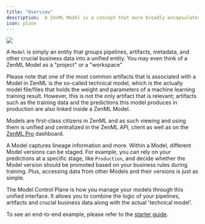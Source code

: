 ```yaml
---
title: "Overview"
description:  A ZenML Model is a concept that more broadly encapsulates your ML products business logic.
icon: plane
---
```


<Frame caption="Walkthrough of ZenML Model Control Plane (Dashboard available only on ZenML Pro)
">
  <img src="/_assets/how-to/stack-61.gif"/>
</Frame>


A `Model` is simply an entity that groups pipelines, artifacts, metadata, and other crucial business data into a unified entity. You may even think of a ZenML Model as a "project" or a "workspace"

<Note>
  Please note that one of the most common artifacts that is associated with a Model in ZenML is the so-called technical model, which is the actually model file/files that holds the weight and parameters of a machine learning training result. However, this is not the only artifact that is relevant; artifacts such as the training data and the predictions this model produces in production are also linked inside a ZenML Model.
</Note>

Models are first-class citizens in ZenML and as such viewing and using them is unified and centralized in the ZenML API, client as well as on the [ZenML Pro](https://zenml.io/pro) dashboard.

A Model captures lineage information and more. Within a Model, different Model versions can be staged. For example, you can rely on your predictions at a specific stage, like `Production`, and decide whether the Model version should be promoted based on your business rules during training. Plus, accessing data from other Models and their versions is just as simple.

The Model Control Plane is how you manage your models through this unified interface. It allows you to combine the logic of your pipelines, artifacts and crucial business data along with the actual 'technical model'.

To see an end-to-end example, please refer to the [starter guide](/latest/user-guide/guides/starter-guide/track-ml-models).
